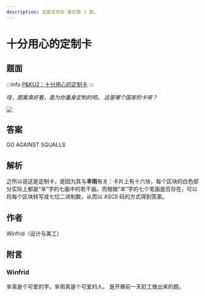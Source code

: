 ```yaml
---
description: 这是觅月区·夏的第 1 题。
---
```


# 十分用心的定制卡

## 题面

:::info
[P&KU2：十分用心的定制卡](https://pnku2.pkupuzzle.art/#/game/miyue/summer_01)
:::

_哇，图案真好看，是为你量身定制的吧。_
_这是哪个国家的卡呀？_

![](./17-shi-fen-yong-xin-de-ding-zhi-ka.assets/image_1.webp)

## 答案

<AnswerBlock>GO AGAINST SQUALLS</AnswerBlock>

## 解析

之所以说这是定制卡，是因为其与**芈雨**有关：卡片上有十六块，每个区块的白色部分实际上都是“芈”字的七画中的若干画。而根据“芈”字的七个笔画是否存在，可以将每个区块转写成七位二进制数，从而以 ASCII 码的方式得到答案。

## 作者

Winfrid（设计与美工）

## 附言

### Winfrid

芈真是个可爱的字。芈雨真是个可爱的人。 是开赛前一天赶工做出来的题。
